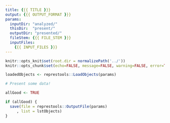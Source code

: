```yaml
---
title: {{{ TITLE }}}
output: {{{ OUTPUT_FORMAT }}}
params: 
  inputDir: "analyzed/"
  thisDir:  "present/"
  outputDir: "presented/"
  fileStem: {{{ FILE_STEM }}}
  inputFiles: 
    {{{ INPUT_FILES }}}
---
```


```r
knitr::opts_knit$set(root.dir = normalizePath('../'))
knitr::opts_chunk$set(echo=FALSE, message=FALSE, warning=FALSE, error=TRUE, results='asis')
```

```r
loadedObjects <- represtools::LoadObjects(params)
```

```r
# Present some data!
```

```r
allGood <- TRUE

if (allGood) {
  save(file = represtools::OutputFile(params)
     , list = lstObjects)
}
```
